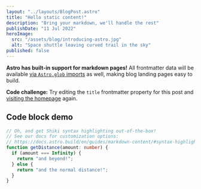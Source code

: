 ```yaml
---
layout: "../layouts/BlogPost.astro"
title: "Hello static content!"
description: "Bring your markdown, we'll handle the rest"
publishDate: "11 Jul 2022"
heroImage:
  src: "/assets/blog/introducing-astro.jpg"
  alt: "Space shuttle leaving curved trail in the sky"
published: false
---
```


**Astro has built-in support for markdown pages!** All frontmatter data will be available [via `Astro.glob` imports](https://docs.astro.build/en/reference/api-reference/#astroglob) as well, making blog landing pages easy to build.

**Code challenge:** Try editing the `title` frontmatter property for this post and [visiting the homepage](/) again.

## Code block demo

```typescript
// Oh, and get Shiki syntax highlighting out-of-the-box!
// See our docs for customization options:
// https://docs.astro.build/en/guides/markdown-content/#syntax-highlighting
function getDistance(amount: number) {
  if (amount === Infinity) {
    return "and beyond!";
  } else {
    return "and the normal distance!";
  }
}
```
